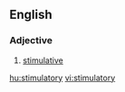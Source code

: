 ==English==

===Adjective===
{{en-adj}}

# [[stimulative]] {{gloss|that serves to stimulate}}

[[hu:stimulatory]]
[[vi:stimulatory]]